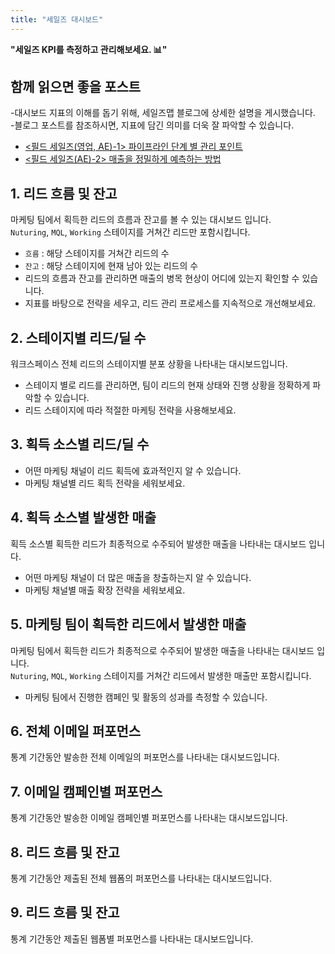 ```yaml
---
title: "세일즈 대시보드"
---
```


**"세일즈 KPI를 측정하고 관리해보세요. 📊"** <br/>

## 함께 읽으면 좋을 포스트
<Tip> -대시보드 지표의 이해를 돕기 위해, 세일즈맵 블로그에 상세한 설명을 게시했습니다.<br/>
 -블로그 포스트를 참조하시면, 지표에 담긴 의미를 더욱 잘 파악할 수 있습니다.</Tip>
- [\<필드 세일즈(영업, AE)-1\> 파이프라인 단계 별 관리 포인트](https://blog.salesmap.kr/the-model-fieldsales-ae-1/)
- [\<필드 세일즈(AE)-2\> 매출을 정밀하게 예측하는 방법](https://blog.salesmap.kr/the-model-fieldsales-ae-2/)

## 1. 리드 흐름 및 잔고
마케팅 팀에서 획득한 리드의 흐름과 잔고를 볼 수 있는 대시보드 입니다.<br/>
<code>Nuturing</code>, <code>MQL</code>, <code>Working</code> 스테이지를 거쳐간 리드만 포함시킵니다.
- <code>흐름</code> : 해당 스테이지를 거쳐간 리드의 수
- <code>잔고</code> : 해당 스테이지에 현재 남아 있는 리드의 수
- 리드의 흐름과 잔고를 관리하면 매출의 병목 현상이 어디에 있는지 확인할 수 있습니다.
- 지표를 바탕으로 전략을 세우고, 리드 관리 프로세스를 지속적으로 개선해보세요.
## 2. 스테이지별 리드/딜 수
워크스페이스 전체 리드의 스테이지별 분포 상황을 나타내는 대시보드입니다.
- 스테이지 별로 리드를 관리하면, 팀이 리드의 현재 상태와 진행 상황을 정확하게 파악할 수 있습니다.
- 리드 스테이지에 따라 적절한 마케팅 전략을 사용해보세요. 
## 3. 획득 소스별 리드/딜 수
- 어떤 마케팅 채널이 리드 획득에 효과적인지 알 수 있습니다.
- 마케팅 채널별 리드 획득 전략을 세워보세요.
## 4. 획득 소스별 발생한 매출
획득 소스별 획득한 리드가 최종적으로 수주되어 발생한 매출을 나타내는 대시보드 입니다.
- 어떤 마케팅 채널이 더 많은 매출을 창출하는지 알 수 있습니다.
- 마케팅 채널별 매출 확장 전략을 세워보세요.
## 5. 마케팅 팀이 획득한 리드에서 발생한 매출
마케팅 팀에서 획득한 리드가 최종적으로 수주되어 발생한 매출을 나타내는 대시보드 입니다.<br/>
<code>Nuturing</code>, <code>MQL</code>, <code>Working</code> 스테이지를 거쳐간 리드에서 발생한 매출만 포함시킵니다.
- 마케팅 팀에서 진행한 캠페인 및 활동의 성과를 측정할 수 있습니다.
## 6. 전체 이메일 퍼포먼스
통계 기간동안 발송한 전체 이메일의 퍼포먼스를 나타내는 대시보드입니다.
## 7. 이메일 캠페인별 퍼포먼스
통계 기간동안 발송한 이메일 캠페인별 퍼포먼스를 나타내는 대시보드입니다.
## 8. 리드 흐름 및 잔고
통계 기간동안 제출된 전체 웹폼의 퍼포먼스를 나타내는 대시보드입니다.
## 9. 리드 흐름 및 잔고
통계 기간동안 제출된 웹폼별 퍼포먼스를 나타내는 대시보드입니다.